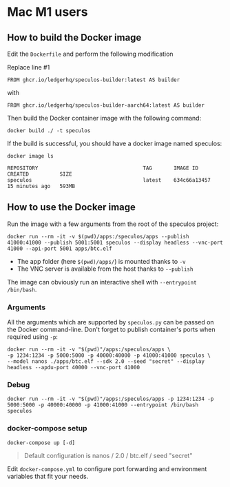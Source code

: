 # Mac M1 users

## How to build the Docker image

Edit the `Dockerfile` and perform the following modification

Replace line #1

```
FROM ghcr.io/ledgerhq/speculos-builder:latest AS builder
```

with

```
FROM ghcr.io/ledgerhq/speculos-builder-aarch64:latest AS builder
```

Then build the Docker container image with the following command:

```shell copy
docker build ./ -t speculos
```

If the build is successful, you should have a docker image named speculos:

```shell copy
docker image ls

REPOSITORY                                  TAG       IMAGE ID       CREATED          SIZE
speculos                                    latest    634c66a13457   15 minutes ago   593MB
```


## How to use the Docker image

Run the image with a few arguments from the root of the speculos project:

```shell copy
docker run --rm -it -v $(pwd)/apps:/speculos/apps --publish 41000:41000 --publish 5001:5001 speculos --display headless --vnc-port 41000 --api-port 5001 apps/btc.elf
```

- The app folder (here `$(pwd)/apps/`) is mounted thanks to `-v`
- The VNC server is available from the host thanks to `--publish`

The image can obviously run an interactive shell with `--entrypoint /bin/bash`.


### Arguments

All the arguments which are supported by `speculos.py` can be passed on the Docker command-line. Don't forget to publish container's ports when required using `-p`:

```shell copy
docker run --rm -it -v "$(pwd)"/apps:/speculos/apps \
-p 1234:1234 -p 5000:5000 -p 40000:40000 -p 41000:41000 speculos \
--model nanos ./apps/btc.elf --sdk 2.0 --seed "secret" --display headless --apdu-port 40000 --vnc-port 41000
```

### Debug

```shell copy
docker run --rm -it -v "$(pwd)"/apps:/speculos/apps -p 1234:1234 -p 5000:5000 -p 40000:40000 -p 41000:41000 --entrypoint /bin/bash speculos
```

### docker-compose setup

```shell copy
docker-compose up [-d]
```
> Default configuration is nanos / 2.0 / btc.elf / seed "secret"

Edit `docker-compose.yml` to configure port forwarding and environment variables that fit your needs.